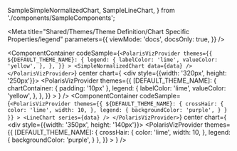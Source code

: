 
  SampleSimpleNormalizedChart,
  SampleLineChart,
} from './components/SampleComponents';

<Meta
  title="Shared/Themes/Theme Definition/Chart Specific Properties/legend"
  parameters={{
    viewMode: 'docs',
    docsOnly: true,
  }}
/>

<Title type="h3">
  <code>legend</code>
</Title>

<PropertyTable>
  <PropertyTable.Row
    property="legend.labelColor"
    type="string"
    description="a CSS color string applied to the labels in legends"
    chartsAffected={['SimpleNormalizedChart', 'Legend']}
  />
  <PropertyTable.Row
    property="legend.valueColor"
    type="string"
    description="a CSS color string applied to the values in legends"
    chartsAffected={['SimpleNormalizedChart', 'Legend']}
  />
  <PropertyTable.Row
    property="legend.backgroundColor"
    type="string"
    description="a CSS color string applied to the background color in legends"
    chartsAffected={['SimpleNormalizedChart', 'Legend']}
  />
  <PropertyTable.Row
    property="legend.trendIndicator"
    type={`{
  positive: string;
  negative: string;
  neutral: string
}`}
    description="an object describing the colors to be used in the chevrons that indicate positive, negative and neutral trends "
    chartsAffected={['SimpleNormalizedChart', 'Legend']}
  />
</PropertyTable>

<Title type="h4">Examples:</Title>

<ExamplesGrid>

<ComponentContainer
  codeSample={`
    <PolarisVizProvider
        themes={{
          ${DEFAULT_THEME_NAME}: {
            legend: {
              labelColor: 'lime',
              valueColor: 'yellow',
            },
          },
        }}
      >
    <SimpleNormalizedChart data={data} />
  </PolarisVizProvider>
    `}
  center
  chart={
    <div style={{width: '320px', height: '250px'}}>
      <PolarisVizProvider
        themes={{
          [DEFAULT_THEME_NAME]: {
            chartContainer: {
              padding: '10px'
            },
            legend: {
              labelColor: 'lime',
              valueColor: 'yellow',
            },
          },
        }}
      >
        <SampleSimpleNormalizedChart />
      </PolarisVizProvider>
    </div>
  }
/>
<ComponentContainer
  codeSample={`
    <PolarisVizProvider
      themes={{
        ${DEFAULT_THEME_NAME}: {
          crossHair: {
            color: 'lime',
            width: 10,
          },
          legend: {
            backgroundColor: 'purple',
          }
        }
      }}
    >
    <LineChart series={data} />
  </PolarisVizProvider>
    `}
  center
  chart={
    <div style={{width: '350px', height: '140px'}}>
      <PolarisVizProvider
        themes={{
          [DEFAULT_THEME_NAME]: {
            crossHair: {
              color: 'lime',
              width: 10,
            },
            legend: {
              backgroundColor: 'purple',
            }
          },
        }}
      >
        <SampleLineChart />
      </PolarisVizProvider>
    </div>
  }
/>
</ExamplesGrid>
